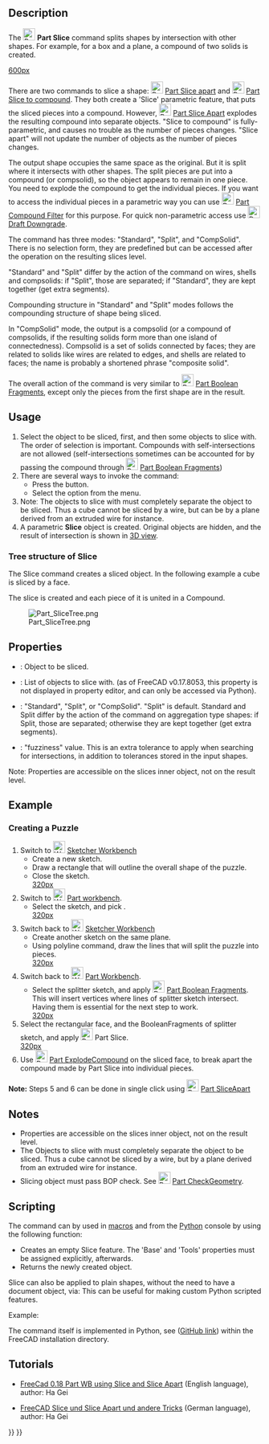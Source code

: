 <languages/>
<translate>
<!--T:25-->
{{Docnav
|[[Part_SliceApart|SliceApart]]
|[[Part_XOR|XOR]]
|[[Part_Workbench|Part]]
|IconL=Part_SliceApart.svg
|IconR=Part_XOR.svg
|IconC=Workbench_Part.svg
}}

<!--T:1-->
{{GuiCommand
|Name=Part Slice
|MenuLocation=Part → Split → Slice to compound
|Workbenches=[[Part_Workbench|Part]]
|Version=0.17
|SeeAlso=[[Part_BooleanFragments|Part Boolean Fragments]], [[Part_XOR|Part XOR]], [[Part_CompJoinFeatures|Part Join features]], [[Part_Boolean|Part Boolean]]
}}

==Description== <!--T:36--> 

<!--T:2-->
The [[Image:Part_Slice.svg|24px]] '''Part Slice''' command splits shapes by intersection with other shapes. For example, for a box and a plane, a compound of two solids is created.

<!--T:3-->
[[image:Part_Slice_Demo.png|600px]]

<!--T:4-->
{{Caption|Above: the pieces were moved apart manually afterwards, to reveal the slicing}}

<!--T:23-->
There are two commands to slice a shape: [[Image:Part_SliceApart.svg|24px]] [[Part_SliceApart|Part Slice apart]] and [[Image:Part_Slice.svg|24px]] [[Part_Slice|Part Slice to compound]]. They both create a 'Slice' parametric feature, that puts the sliced pieces into a compound. However, [[Image:Part_SliceApart.svg|24px]] [[Part_SliceApart|Part Slice Apart]] explodes the resulting compound into separate objects. "Slice to compound" is fully-parametric, and causes no trouble as the number of pieces changes. "Slice apart" will not update the number of objects as the number of pieces changes.

<!--T:5-->
The output shape occupies the same space as the original. But it is split where it intersects with other shapes. The split pieces are put into a compound (or compsolid), so the object appears to remain in one piece. You need to explode the compound to get the individual pieces. If you want to access the individual pieces in a parametric way you can use [[Image:Part_CompoundFilter.svg|24px]] [[Part_CompoundFilter|Part Compound Filter]] for this purpose. For quick non-parametric access use [[Image:Draft_Downgrade.svg|24px]] [[Draft_Downgrade|Draft Downgrade]].

<!--T:6-->
The command has three modes: "Standard", "Split", and "CompSolid". There is no selection form, they are predefined but can be accessed after the operation on the resulting slices level.

<!--T:7-->
"Standard" and "Split" differ by the action of the command on wires, shells and compsolids: if "Split", those are separated; if "Standard", they are kept together (get extra segments).

<!--T:8-->
Compounding structure in "Standard" and "Split" modes follows the compounding structure of shape being sliced. 

<!--T:9-->
In "CompSolid" mode, the output is a compsolid (or a compound of compsolids, if the resulting solids form more than one island of connectedness). Compsolid is a set of solids connected by faces; they are related to solids like wires are related to edges, and shells are related to faces; the name is probably a shortened phrase "composite solid".

<!--T:10-->
The overall action of the command is very similar to [[Image:Part_BooleanFragments.svg|24px]] [[Part_BooleanFragments|Part Boolean Fragments]], except only the pieces from the first shape are in the result.

==Usage== <!--T:37--> 

<!--T:11-->
# Select the object to be sliced, first, and then some objects to slice with. <br /> The order of selection is important. Compounds with self-intersections are not allowed (self-intersections sometimes can be accounted for by passing the compound through [[Image:Part_BooleanFragments.svg|24px]] [[Part_BooleanFragments|Part Boolean Fragments]])
# There are several ways to invoke the command:
#* Press the {{Button|[[Image:Part_Slice.svg|16px]] [[Part_Slice|Slice to compound]]}} button.
#* Select the {{MenuCommand|Part → Split → Slice to compound}} option from the menu.
# Noteː The objects to slice with must completely separate the object to be sliced. Thus a cube cannot be sliced by a wire, but can be by a plane derived from an extruded wire for instance. 
# A parametric '''Slice''' object is created. Original objects are hidden, and the result of intersection is shown in [[3D_view|3D view]].

<!--T:30-->
===Tree structure of Slice ===
The Slice command creates a sliced object. In the following example a cube is sliced by a face.

<!--T:31-->
The slice is created and each piece of it is united in a Compound.

<!--T:32-->
[[Image:Part_SliceTree.png]]

==Properties== <!--T:38--> 

<!--T:13-->
{{TitleProperty|Slice}}
* {{PropertyData|Base}}: Object to be sliced.
* {{PropertyData|Tools}}: List of objects to slice with. (as of FreeCAD v0.17.8053, this property is not displayed in property editor, and can only be accessed via Python).
* {{PropertyData|Mode}}: "Standard", "Split", or "CompSolid". "Split" is default. Standard and Split differ by the action of the command on aggregation type shapes: if Split, those are separated; otherwise they are kept together (get extra segments).
* {{PropertyData|Tolerance}}: "fuzziness" value. This is an extra tolerance to apply when searching for intersections, in addition to tolerances stored in the input shapes.

<!--T:33-->
̈Noteː Properties are accessible on the slices inner object, not on the result level.

==Example== <!--T:14-->

===Creating a Puzzle=== <!--T:34-->

<!--T:35-->
# Switch to [[Image:Workbench_Sketcher.svg|24px]] [[Sketcher_Workbench|Sketcher Workbench]]
#* Create a new sketch.
#* Draw a rectangle that will outline the overall shape of the puzzle.
#* Close the sketch.<br />[[image:slice_example_step1.png|320px]]
# Switch to [[Image:Workbench_Part.svg|24px]] [[Part_Workbench|Part workbench]]. 
#* Select the sketch, and pick {{MenuCommand|Part → [[Image:Part_MakeFace.svg|24px]] [[Part_MakeFace|Make face from wires]]}}.<br />[[image:slice_example_step2.png|320px]]
# Switch back to [[Image:Workbench_Sketcher.svg|24px]] [[Sketcher_Workbench|Sketcher Workbench]]
#* Create another sketch on the same plane. 
#* Using polyline command, draw the lines that will split the puzzle into pieces.<br />[[image:slice_example_step3.png|320px]]
# Switch back to [[Image:Workbench_Part.svg|24px]] [[Part_Workbench|Part Workbench]].
#* Select the splitter sketch, and apply [[Image:Part_BooleanFragments.svg|24px]] [[Part_BooleanFragments|Part Boolean Fragments]]. This will insert vertices where lines of splitter sketch intersect. Having them is essential for the next step to work.<br />[[image:slice_example_step4.png|320px]]
# Select the rectangular face, and the BooleanFragments of splitter sketch, and apply [[Image:Part_Slice.svg|24px]] Part Slice.<br />[[image:slice_example_step5.png|320px]]
# Use [[Image:Part_ExplodeCompound.svg|24px]] [[Part_ExplodeCompound|Part ExplodeCompound]] on the sliced face, to break apart the compound made by Part Slice into individual pieces.

<!--T:24-->
'''Note:''' Steps 5 and 6 can be done in single click using [[Image:Part_SliceApart.svg|24px]] [[Part_SliceApart|Part SliceApart]]

==Notes== <!--T:39--> 

<!--T:22-->
* ̈Properties are accessible on the slices inner object, not on the result level.
* The Objects to slice with must completely separate the object to be sliced. Thus a cube cannot be sliced by a wire, but by a plane derived from an extruded wire for instance.
* Slicing object must pass BOP check. See [[Image:Part_CheckGeometry.svg|24px]] [[Part_CheckGeometry|Part CheckGeometry]].

==Scripting== <!--T:15--> 

<!--T:16-->
The command can by used in [[Macros|macros]] and from the [[Python|Python]] console by using the following function:
</translate>
{{Code|code=BOPTools.SplitFeatures.makeSlice(name)}}
<translate>

<!--T:17-->
* Creates an empty Slice feature. The 'Base' and 'Tools' properties must be assigned explicitly, afterwards.
* Returns the newly created object.

<!--T:18-->
Slice can also be applied to plain shapes, without the need to have a document object, via:
</translate>
{{Code|code=BOPTools.SplitAPI.slice(base_shape, tool_shapes, mode, tolerance = 0.0)}}
<translate>
<!--T:19-->
This can be useful for making custom Python scripted features.

<!--T:20-->
Example:
</translate>
{{code|code=
import BOPTools.SplitFeatures
j = BOPTools.SplitFeatures.makeSlice(name= 'Slice')
j.Base = FreeCADGui.Selection.getSelection()[0]
j.Tools = FreeCADGui.Selection.getSelection()[1:]
}}
<translate>

<!--T:21-->
The command itself is implemented in Python, see {{FileName|/Mod/Part/BOPTools/SplitFeatures.py}} ([https://github.com/FreeCAD/FreeCAD/blob/master/src/Mod/Part/BOPTools/SplitFeatures.py GitHub link]) within the FreeCAD installation directory.

==Tutorials== <!--T:40--> 

<!--T:42-->
* [https://www.youtube.com/watch?v=tzHkQaHgrfQ FreeCad 0.18 Part WB using Slice and Slice Apart] (English language), author: Ha Gei

<!--T:43-->
* [https://www.youtube.com/watch?v=JJAL5JmqqKQ FreeCAD Slice und Slice Apart und andere Tricks] (German language), author: Ha Gei


<!--T:26-->
{{Docnav
|[[Part_SliceApart|SliceApart]]
|[[Part_XOR|XOR]]
|[[Part_Workbench|Part]]
|IconL=Part_SliceApart.svg
|IconR=Part_XOR.svg
|IconC=Workbench_Part.svg
}}

</translate>
{{Part Tools navi{{#translation:}}}}
{{Userdocnavi{{#translation:}}}}